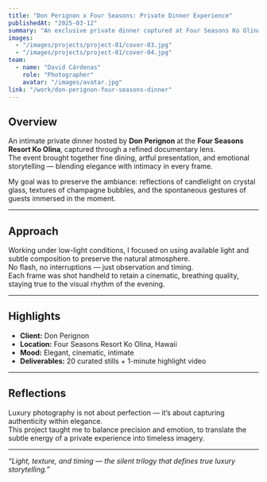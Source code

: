 ---
title: "Don Perignon x Four Seasons: Private Dinner Experience"
publishedAt: "2025-03-12"
summary: "An exclusive private dinner captured at Four Seasons Ko Olina for Don Perignon — blending fine dining, atmosphere, and storytelling photography."
images:
  - "/images/projects/project-01/cover-03.jpg"
  - "/images/projects/project-01/cover-04.jpg"
team:
  - name: "David Cárdenas"
    role: "Photographer"
    avatar: "/images/avatar.jpg"
link: "/work/don-perignon-four-seasons-dinner"
---

## Overview

An intimate private dinner hosted by **Don Perignon** at the **Four Seasons Resort Ko Olina**, captured through a refined documentary lens.  
The event brought together fine dining, artful presentation, and emotional storytelling — blending elegance with intimacy in every frame.

My goal was to preserve the ambiance: reflections of candlelight on crystal glass, textures of champagne bubbles, and the spontaneous gestures of guests immersed in the moment.

---

## Approach

Working under low-light conditions, I focused on using available light and subtle composition to preserve the natural atmosphere.  
No flash, no interruptions — just observation and timing.  
Each frame was shot handheld to retain a cinematic, breathing quality, staying true to the visual rhythm of the evening.

---

## Highlights

- **Client:** Don Perignon  
- **Location:** Four Seasons Resort Ko Olina, Hawaii  
- **Mood:** Elegant, cinematic, intimate  
- **Deliverables:** 20 curated stills + 1-minute highlight video  

---

## Reflections

Luxury photography is not about perfection — it’s about capturing authenticity within elegance.  
This project taught me to balance precision and emotion, to translate the subtle energy of a private experience into timeless imagery.

---

*“Light, texture, and timing — the silent trilogy that defines true luxury storytelling.”*
